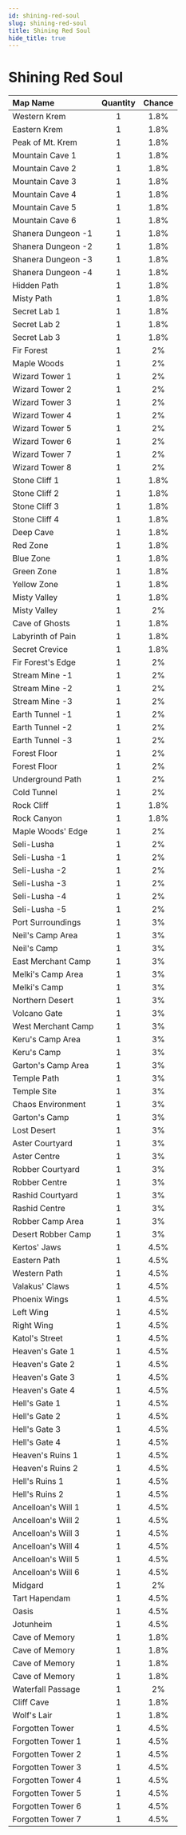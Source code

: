 ---
id: shining-red-soul
slug: shining-red-soul
title: Shining Red Soul
hide_title: true
---


# <ItemIcon iconId="2284" height="32"/> Shining Red Soul
|Map Name|Quantity|Chance|
|:--|:-:|:-:|
|Western Krem|1|1.8%|
|Eastern Krem|1|1.8%|
|Peak of Mt. Krem|1|1.8%|
|Mountain Cave 1|1|1.8%|
|Mountain Cave 2|1|1.8%|
|Mountain Cave 3|1|1.8%|
|Mountain Cave 4|1|1.8%|
|Mountain Cave 5|1|1.8%|
|Mountain Cave 6|1|1.8%|
|Shanera Dungeon -1|1|1.8%|
|Shanera Dungeon -2|1|1.8%|
|Shanera Dungeon -3|1|1.8%|
|Shanera Dungeon -4|1|1.8%|
|Hidden Path|1|1.8%|
|Misty Path|1|1.8%|
|Secret Lab 1|1|1.8%|
|Secret Lab 2|1|1.8%|
|Secret Lab 3|1|1.8%|
|Fir Forest|1|2%|
|Maple Woods|1|2%|
|Wizard Tower 1|1|2%|
|Wizard Tower 2|1|2%|
|Wizard Tower 3|1|2%|
|Wizard Tower 4|1|2%|
|Wizard Tower 5|1|2%|
|Wizard Tower 6|1|2%|
|Wizard Tower 7|1|2%|
|Wizard Tower 8|1|2%|
|Stone Cliff 1|1|1.8%|
|Stone Cliff 2|1|1.8%|
|Stone Cliff 3|1|1.8%|
|Stone Cliff 4|1|1.8%|
|Deep Cave|1|1.8%|
|Red Zone|1|1.8%|
|Blue Zone|1|1.8%|
|Green Zone|1|1.8%|
|Yellow Zone|1|1.8%|
|Misty Valley|1|1.8%|
|Misty Valley|1|2%|
|Cave of Ghosts|1|1.8%|
|Labyrinth of Pain|1|1.8%|
|Secret Crevice|1|1.8%|
|Fir Forest's Edge|1|2%|
|Stream Mine -1|1|2%|
|Stream Mine -2|1|2%|
|Stream Mine -3|1|2%|
|Earth Tunnel -1|1|2%|
|Earth Tunnel -2|1|2%|
|Earth Tunnel -3|1|2%|
|Forest Floor|1|2%|
|Forest Floor|1|2%|
|Underground Path|1|2%|
|Cold Tunnel|1|2%|
|Rock Cliff|1|1.8%|
|Rock Canyon|1|1.8%|
|Maple Woods' Edge|1|2%|
|Seli-Lusha|1|2%|
|Seli-Lusha -1|1|2%|
|Seli-Lusha -2|1|2%|
|Seli-Lusha -3|1|2%|
|Seli-Lusha -4|1|2%|
|Seli-Lusha -5|1|2%|
|Port Surroundings|1|3%|
|Neil's Camp Area|1|3%|
|Neil's Camp|1|3%|
|East Merchant Camp|1|3%|
|Melki's Camp Area|1|3%|
|Melki's Camp|1|3%|
|Northern Desert|1|3%|
|Volcano Gate|1|3%|
|West Merchant Camp|1|3%|
|Keru's Camp Area|1|3%|
|Keru's Camp|1|3%|
|Garton's Camp Area|1|3%|
|Temple Path|1|3%|
|Temple Site|1|3%|
|Chaos Environment|1|3%|
|Garton's Camp|1|3%|
|Lost Desert|1|3%|
|Aster Courtyard|1|3%|
|Aster Centre|1|3%|
|Robber Courtyard|1|3%|
|Robber Centre|1|3%|
|Rashid Courtyard|1|3%|
|Rashid Centre|1|3%|
|Robber Camp Area|1|3%|
|Desert Robber Camp|1|3%|
|Kertos' Jaws|1|4.5%|
|Eastern Path|1|4.5%|
|Western Path|1|4.5%|
|Valakus' Claws|1|4.5%|
|Phoenix Wings|1|4.5%|
|Left Wing|1|4.5%|
|Right Wing|1|4.5%|
|Katol's Street|1|4.5%|
|Heaven's Gate 1|1|4.5%|
|Heaven's Gate 2|1|4.5%|
|Heaven's Gate 3|1|4.5%|
|Heaven's Gate 4|1|4.5%|
|Hell's Gate 1|1|4.5%|
|Hell's Gate 2|1|4.5%|
|Hell's Gate 3|1|4.5%|
|Hell's Gate 4|1|4.5%|
|Heaven's Ruins 1|1|4.5%|
|Heaven's Ruins 2|1|4.5%|
|Hell's Ruins 1|1|4.5%|
|Hell's Ruins 2|1|4.5%|
|Ancelloan's Will 1|1|4.5%|
|Ancelloan's Will 2|1|4.5%|
|Ancelloan's Will 3|1|4.5%|
|Ancelloan's Will 4|1|4.5%|
|Ancelloan's Will 5|1|4.5%|
|Ancelloan's Will 6|1|4.5%|
|Midgard|1|2%|
|Tart Hapendam|1|4.5%|
|Oasis|1|4.5%|
|Jotunheim|1|4.5%|
|Cave of Memory|1|1.8%|
|Cave of Memory|1|1.8%|
|Cave of Memory|1|1.8%|
|Cave of Memory|1|1.8%|
|Waterfall Passage|1|2%|
|Cliff Cave|1|1.8%|
|Wolf's Lair|1|1.8%|
|Forgotten Tower|1|4.5%|
|Forgotten Tower 1|1|4.5%|
|Forgotten Tower 2|1|4.5%|
|Forgotten Tower 3|1|4.5%|
|Forgotten Tower 4|1|4.5%|
|Forgotten Tower 5|1|4.5%|
|Forgotten Tower 6|1|4.5%|
|Forgotten Tower 7|1|4.5%|

